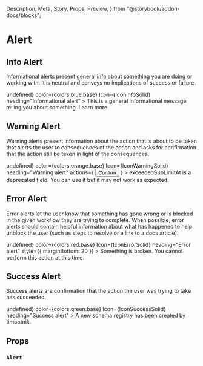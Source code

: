   Description,
  Meta,
  Story,
  Props,
  Preview,
} from "@storybook/addon-docs/blocks";

<Meta title="Components|Alert" />

# Alert

<Description
  of={Alert}
  markdown="**Alerts** provide a way to display short, important message in a way that attracts the user's attention without interrupting the user's task."
/>

## Info Alert

Informational alerts present general info about something you are doing or working with. It is neutral and conveys no implications of success or failure.

<Preview>
  <Story name="info">
    <Alert
      onClose={() => undefined}
      color={colors.blue.base}
      Icon={IconInfoSolid}
      heading="Informational alert"
    >
      This is a general informational message telling you about something. Learn
      more
    </Alert>
  </Story>
</Preview>

## Warning Alert

Warning alerts present information about the action that is about to be taken that alerts the user to consequences of the action and asks for confirmation that the action still be taken in light of the consequences.

<Preview>
  <Story name="warning">
    <Alert
      onClose={() => undefined}
      color={colors.orange.base}
      Icon={IconWarningSolid}
      heading="Warning alert"
      actions={
        <Button size="small" color={colors.silver.light}>
          Confirm
        </Button>
      }
    >
      exceededSubLimitAt is a deprecated field. You can use it but it may not
      work as expected.
    </Alert>
  </Story>
</Preview>

## Error Alert

Error alerts let the user know that something has gone wrong or is blocked in the given workflow they are trying to complete. When possible, error alerts should contain helpful information about what has happened to help unblock the user (such as steps to resolve or a link to a docs article).

<Preview>
  <Story name="error">
    <Alert
      onClose={() => undefined}
      color={colors.red.base}
      Icon={IconErrorSolid}
      heading="Error alert"
      style={{ marginBottom: 20 }}
    >
      Something is broken. You cannot perform this action at this time.
    </Alert>
  </Story>
</Preview>

## Success Alert

Success alerts are confirmation that the action the user was trying to take has succeeded.

<Preview>
  <Story name="success">
    <Alert
      onClose={() => undefined}
      color={colors.green.base}
      Icon={IconSuccessSolid}
      heading="Success alert"
    >
      A new schema registry has been created by timbotnik.
    </Alert>
  </Story>
</Preview>

## Props

### `Alert`

<Props of={Alert} />
